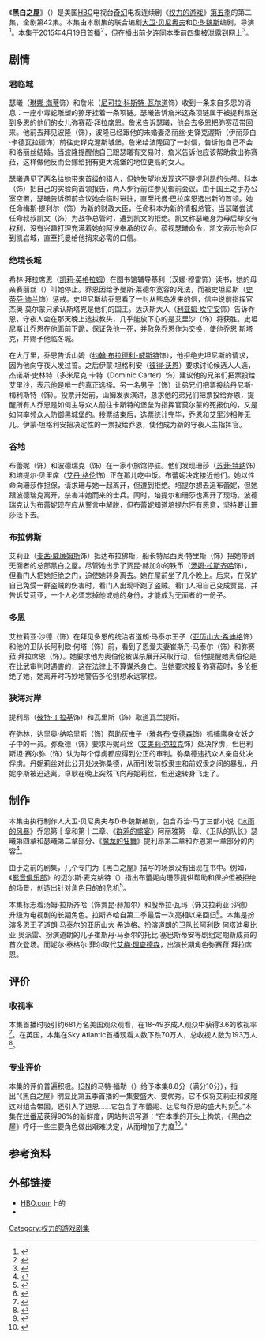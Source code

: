 {{NoteTA
|G1=Show
|G2=人名
|1=zh-tw:冰與火之歌：權力遊戲; zh-cn:权力的游戏; zh-hk:王座遊戲;
|2=zh-cn:冰雨的风暴; zh-tw:劍刃風暴;
|3=zh-cn:群鸦的盛宴; zh-tw:群鴉盛宴;
|4=zh-cn:魔龙的狂舞; zh-tw:與龍共舞;
}}
{{Infobox television episode
 | Title = 黑白之屋<br>The House of Black and White
 | Image = 
 | image_size = 
 | Caption = 
 | Series = [[权力的游戏_(电视剧)|权力的游戏]]
 | Season = 5
 | Episode = 2
 | Director = {{le|迈克尔·斯劳韦斯|Michael Slovis}}
 | Writer = [[大卫·贝尼奥夫|大卫·贝尼奥夫]]<br>[[D·B·魏斯|D·B·魏斯]]
 | Producer =
 | Music = [[拉民·贾瓦迪|拉民·贾瓦迪]]
 | Production = 
 | Airdate = {{Start date|2015|4|12}}
 | Length = 55分钟
 | Season list =
 | Prev = [[战争来临|战争来临]]
 | Next = [[大麻雀|大麻雀]]
 | Episode list = [[权力的游戏_(第五季)|权力的游戏]]<br>[[权力的游戏剧集列表|剧集列表]]
}}

《'''黑白之屋'''》（{{lang-en|'''The House of Black and White'''}}）是美国[[HBO|HBO]]电视台[[奇幻作品|奇幻]]电视连续剧《[[权力的游戏_(电视剧)|权力的游戏]]》[[权力的游戏_(第五季)|第五季]]的第二集，全剧第42集。本集由本剧集的联合编剧[[大卫·贝尼奥夫|大卫·贝尼奥夫]]和[[D·B·魏斯|D·B·魏斯]]编剧，{{le|迈克尔·斯劳韦斯|Michael Slovis}}导演<ref name="s5 directors">{{cite web |url=http://insidetv.ew.com/2014/07/15/game-of-thrones-season-5-directors/ |title='Game of Thrones' season 5 directors chosen |work=Entertainment Weekly |first=James |last=Hibberd |date=2014-07-15 |accessdate=2014-07-15}}</ref>。本集于2015年4月19日首播<ref name="futon">{{cite web |url=http://www.thefutoncritic.com/showatch/game-of-thrones/listings/ |title=Shows A-Z - game of thrones on HBO |publisher=The Futon Critic |accessdate=2015-03-23 |archive-date=2017-08-16 |archive-url=https://web.archive.org/web/20170816112050/http://www.independent.co.uk/arts-entertainment/tv/news/game-of-thrones-season-7-episode-6-leaks-online-full-hbo-spain-torrents-download-reddit-watch-jon-a7895636.html |dead-url=no }}</ref>，但在播出前夕连同本季前四集被泄露到网上<ref>{{cite web|url=http://money.cnn.com/2015/04/12/technology/game-of-thrones-leaked-episodes/|title='Game of Thrones': First four episodes leaked before premiere|last=Goldman|first=David|publisher=CNN|date=2015-04-12|accessdate=2015-04-13}}</ref>。

== 剧情 ==
=== 君临城 ===
瑟曦（[[琳娜·海蒂|琳娜·海蒂]]饰）和詹米（[[尼可拉·科斯特-瓦尔道|尼可拉·科斯特-瓦尔道]]饰）收到一条来自多恩的消息：一座小毒蛇雕塑的獠牙挂着一条项链。瑟曦告诉詹米这条项链属于被提利昂送到多恩的他们的女儿弥赛菈·拜拉席恩。詹米告诉瑟曦，他会去多恩把弥赛菈带回来。他前去拜见波隆（{{le|杰罗姆·弗林|Jerome Flynn}}饰），波隆已经跟他的未婚妻洛丽丝·史铎克渥斯（伊丽莎白·卡德瓦拉德饰）前往史铎克渥斯城堡。詹米给波隆回了一封信，告诉他自己不会和洛丽丝结婚。当波隆提醒他自己跟瑟曦有交易时，詹米告诉他应该帮助救出弥赛菈，这样做他反而会嫁给拥有更大城堡的地位更高的女人。

瑟曦遇见了两名给她带来首级的猎人，但她失望地发现这不是提利昂的头颅。科本（{{le|安东·莱塞|Anton Lesser}}饰）把自己的实验向首领报告，两人步行前往参见御前会议。由于国王之手办公室空置，瑟曦告诉御前会议她会临时进驻，直至托曼·巴拉席恩选出新的首领。她任命梅斯·提利尔（{{le|罗杰·阿什顿-格里菲斯|Roger Ashton-Griffiths}}饰）为新的财政大臣，任命科本为新的情报总管。当瑟曦尝试任命叔叔凯文（{{le|伊恩·盖尔德|Ian Gelder}}饰）为战争总管时，遭到凯文的拒绝。凯文称瑟曦身为母后却没有权利，没有兴趣打理充满着她的阿谀奉承的议会。藐视瑟曦命令，凯文表示他会回到凯岩城，直至托曼给他捎来必需的口信。

=== 绝境长城 ===
希林·拜拉席恩（[[凯莉·英格拉姆|凯莉·英格拉姆]]）在图书馆辅导基利（汉娜·穆雷饰）读书，她的母亲赛丽丝（{{le|塔拉·菲茨杰拉德|Tara Fitzgerald}}）叫她停止。乔恩因给予曼斯·莱德尔宽容的死法，而被史坦尼斯（[[史蒂芬·迪兰|史蒂芬·迪兰]]饰）惩戒。史坦尼斯给乔恩看了一封从熊岛发来的信，信中说前指挥官杰奥·莫尔蒙只承认斯塔克是他们的国王。达沃斯大人（[[利亚姆·坎宁安|利亚姆·坎宁安]]饰）告诉乔恩，守夜人会在那天晚上选拔教头，几乎能放下心的是艾里沙（{{le|欧文·蒂尔|Owen Teale}}饰）将获胜。史坦尼斯让乔恩在他面前下跪，保证免他一死，并赦免乔恩作为交换，使他乔恩·斯塔克，并赐予他临冬城。

在大厅里，乔恩告诉山姆（[[约翰·布拉德利-威斯特|约翰·布拉德利-威斯特]]饰），他拒绝史坦尼斯的请求，因为他向守夜人发过誓。之后伊蒙·坦格利安（[[彼得·沃恩|彼得·沃恩]]）要求讨论候选人人选，杰诺斯·史林特（多米尼克·卡特（Dominic Carter）饰）建议他的兄弟们把票投给艾里沙，表示他是唯一的真正选择。另一名男子（{{le|德雷克·劳德|Derek Lord}}饰）让弟兄们把票投给丹尼斯·梅利斯特（{{le|J·J·墨菲|J.J.Murphy}}饰）。投票开始前，山姆发表演讲，恳求他的弟兄们把票投给乔恩，提醒所有人乔恩是如何主导众人前往卡斯特的堡垒为指挥官莫尔蒙的死报仇的，又是如何率领众人防御黑城堡的。投票结束后，选票统计完毕，乔恩和艾里沙相差无几。伊蒙·坦格利安把决定性的一票投给乔恩，使他成为新的守夜人主指挥官。

=== 谷地 ===
布蕾妮（{{le|格温多兰·克里斯蒂|Gwendoline Christie}}饰）和波德瑞克（{{le|丹尼尔·波特曼|Daniel Portman}}饰）在一家小旅馆停驻。他们发现珊莎（[[苏菲·特纳|苏菲·特纳]]饰）和培提尔·贝里席（[[艾丹·格伦|艾丹·格伦]]饰）正在那儿吃中饭。布蕾妮决定接近他们。她以性命向珊莎作担保，请求珊与她一起离开，但遭到拒绝。培提尔想去追布蕾妮，但她跟波德瑞克离开，杀害冲她而来的士兵。同时，培提尔和珊莎也离开了现场。波德瑞克认为布蕾妮现在应从誓言中解脱，但布蕾妮知道培提尔怀有恶意，坚持要让珊莎活下去。

=== 布拉佛斯 ===
艾莉亚（[[麦茜·威廉姆斯|麦茜·威廉姆斯]]饰）抵达布拉佛斯，船长特尼西奥·特里斯（{{le|盖里·奥利弗|Gary Oliver (actor)}}饰）把她带到无面者的总部黑白之屋。尽管她出示了贾昆·赫加尔的铁币（[[汤姆·拉斯齐哈|汤姆·拉斯齐哈]]饰），但看门人把她拒绝之门，迫使她转身离去。她在屋前坐了几个晚上。后来，在保护自己免受一群盗贼的伤害时，看门人出现吓跑了盗贼。看门人把自己变成贾昆，并告诉艾莉亚，一个人必须忘掉他或她的身份，才能成为无面者的一份子。

=== 多恩 ===
艾拉莉亚·沙德（{{le|殷蒂拉·瓦玛|Indira Varma}}饰）在拜见多恩的统治者道朗·马泰尔王子（[[亚历山大·希迪格|亚历山大·希迪格]]饰）和他的卫队长阿利欧·何塔（{{le|迪奥比亚·奥派雷|DeObia Oparei}}饰）前，看到了恩爱夫妻崔斯丹·马泰尔（{{le|托比·塞巴斯蒂安|Toby Sebastian}}饰）和弥赛菈·拜拉席恩（{{le|妮尔·泰格尔·菲尔|Nell Tiger Free}}饰）。她要求他为奥伯伦被谋杀展开采取行动，但他提醒她奥伯伦是在比武审判时遇害的，这在法律上不算谋杀身亡。当她要求报复弥赛菈时，多伦拒绝了她，她离开时巧妙地警告多伦别想永远掌权。

=== 狭海对岸 ===
提利昂（[[彼特·丁拉基|彼特·丁拉基]]饰）和瓦里斯（{{le|康勒斯·希尔|Conleth Hill}}饰）取道瓦兰提斯。

在弥林，达里奥·纳哈里斯（{{le|米契尔·哈斯曼|Michiel Huisman}}饰）帮助灰虫子（[[雅各布·安德森|雅各布·安德森]]饰）抓捕鹰身女妖之子中的一员。弥桑德（{{le|里斯·诺伊|Reece Noi}}饰）要求丹妮莉丝（[[艾美莉·克拉克|艾美莉·克拉克]]饰）处决俘虏，但巴利斯坦·赛尔弥（{{le|伊恩·麦克尔希尼|Ian McElhinney}}饰）认为每个俘虏都应得到公正的审判。弥桑德违抗众人亲自处决俘虏。丹妮莉丝对此公开处决弥桑德，从而引发前奴隶主和前奴隶之间的暴乱，丹妮李斯被迫逃离。卓耿在晚上突然飞向丹妮莉丝，但迅速转身飞走了。

== 制作 ==
本集由执行制作人大卫·贝尼奥夫与D·B·魏斯编剧，包含乔治·马丁三部小说《[[冰雨的风暴|冰雨的风暴]]》乔恩第十章和第十二章、《[[群鸦的盛宴|群鸦的盛宴]]》阿丽雅第一章、《卫队的队长》瑟曦第四章和瑟曦第二章部分、《[[魔龙的狂舞|魔龙的狂舞]]》提利昂第二章和乔恩第一章部分的内容<ref name=Westeros.org>{{cite web|url=http://www.westeros.org/GoT/Episodes/Entry/The_House_of_Black_and_White/Book_Spoilers/#Analysis|title=EP502: The House of Black and White|last=Garcia|first=Elio|last2=Antonsson|first2=Linda|work=Westeros.org|date=2015-04-20|accessdate=2015-04-20}}</ref>。

由于之前的剧集，几个专门为《黑白之屋》描写的场景没有出现在书中。例如，《[[影音俱乐部|影音俱乐部]]》的迈尔斯·麦克纳特（{{lang|en|Myles McNutt}}）指出布蕾妮向珊莎提供帮助和保护但被拒绝的场景，创造出针对角色目的的危机<ref name="A.V. Club Experts">{{cite web|url=http://www.avclub.com/tvclub/game-thrones-experts-house-black-and-white-218204|title=Game Of Thrones (experts): "House of Black and White"|last=McNutt|first=Myles|work=The A.V. Club|date=2014-04-19|accessdate=2015-04-22}}</ref>。

本集标志着汤姆·拉斯齐哈（饰贾昆·赫加尔）和殷蒂拉·瓦玛（饰艾拉莉亚·沙德）升级为电视剧的长期角色。拉斯齐哈自第二季最后一次亮相以来回归<ref>{{cite web|last=Robinson|first=Joanna|title=A Season 2 Game of Thrones Favorite Will Make a Surprise Return This Year|url=http://www.vanityfair.com/hollywood/2015/03/game-of-thrones-season-2-favorite-returning|website=Vanity Fair|date=2015-03-08|accessdate=2015-03-09|archive-date=2016-03-03|archive-url=https://web.archive.org/web/20160303221437/http://www.vanityfair.com/hollywood/2015/03/game-of-thrones-season-2-favorite-returning|dead-url=no}}</ref>。本集是扮演多恩王子道朗·马泰尔的亚历山大·希迪格、扮演道朗的卫队长阿利欧·何塔迪奥比亚·奥派雷、扮演道朗的儿子崔斯丹·马泰尔的托比·塞巴斯蒂安等剧组定期新成员的首次登场。而妮尔·泰格尔·菲尔取代[[艾梅·理查德森|艾梅·理查德森]]，出演长期角色弥赛菈·拜拉席恩。

== 评价 ==
=== 收视率 ===
本集首播时吸引约681万名美国观众观看，在18-49岁成人观众中获得3.6的收视率<ref>{{cite web |url=http://tvbythenumbers.zap2it.com/2015/04/21/sunday-cable-ratings-game-of-thrones-tops-night-nba-playoffs-real-housewives-of-atlanta-naked-and-afraid-more/392154/ |work=TV by the Numbers |title=Sunday Cable Ratings: 'Game of Thrones' Tops Night + NBA Playoffs, 'Real Housewives of Atlanta', 'Naked and Afraid' & More |last=Kondolojy |first=Amanda |date=2015-04-21 |accessdate=2015-04-21 |archive-date=2016-03-04 |archive-url=https://web.archive.org/web/20160304110449/http://tvbythenumbers.zap2it.com/2015/04/21/sunday-cable-ratings-game-of-thrones-tops-night-nba-playoffs-real-housewives-of-atlanta-naked-and-afraid-more/392154/ |dead-url=yes }}</ref>。在英国，本集在Sky Atlantic首播观看人数下跌70万人，总收视人数为193万人<ref>{{cite web|title=Top 10 Programmes|url=http://www.barb.co.uk/whats-new/monthly-top-10|website=BARB|accessdate=2015-07-28}}</ref>。

=== 专业评价 ===
本集的评价普遍积极。[[IGN|IGN]]的马特·福勒（{{lang|en|Matt Fowler}}）给予本集8.8分（满分10分），指出“《黑白之屋》明显比第五季首播的一集要盛大、要优秀。它不仅将艾莉亚和波隆这对组合带回，还引入了道恩......它包含了布蕾妮、达尼和乔恩的盛大时刻<ref>{{cite web|url=http://www.ign.com/articles/2015/04/20/game-of-thrones-the-house-of-black-and-white-review|title=Game of Thrones: "The House of Black and White" Review|last=Fowler|first=Matt|publisher=[[IGN|IGN]]|date=2015-04-19|accessdate=2015-04-20}}</ref>。”本集在[[烂番茄|烂番茄]]获得96%的新鲜度，网站共识写道：“在本季的开头上构筑，《黑白之屋》呼吁一些主要角色做出艰难决定，从而增加了力度<ref>{{cite web |publisher=Rotten Tomatoes |accessdate=2015-04-21 |title=The House of Black and White - Game of Thrones: Season 5, Episode 2 |url=http://www.rottentomatoes.com/tv/game-of-thrones/s05/e02/}}</ref>。”

== 参考资料 ==
{{reflist|2}}
== 外部链接 ==
* [[HBO|HBO.com]]上的{{URL|1=http://www.hbo.com/game-of-thrones/episodes/5/42-the-house-of-black-and-white/index.html|2=剧集介绍}} 
* {{IMDb episode|3846626}}

{{权力的游戏}}
[[Category:权力的游戏剧集|Category:权力的游戏剧集]]